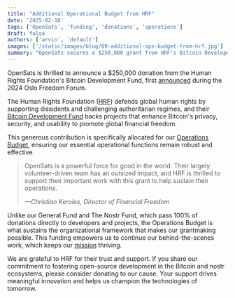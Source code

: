 ```yaml
---
title: "Additional Operational Budget from HRF"
date: '2025-02-18'
tags: ['OpenSats', 'funding', 'donations', 'operations']
draft: false
authors: ['arvin', 'default']
images: ['/static/images/blog/69-additional-ops-budget-from-hrf.jpg']
summary: "OpenSats secures a $250,000 grant from HRF's Bitcoin Development Fund for our Operations Budget."
---
```


OpenSats is thrilled to announce a $250,000 donation from the Human Rights
Foundation's Bitcoin Development Fund, first
[announced](https://hrf.org/latest/hrf-bitcoin-development-fund-grants-one-billion-satoshis-to-13-projects-worldwide/)
during the 2024 Oslo Freedom Forum.

The Human Rights Foundation ([HRF](https://hrf.org/)) defends global human
rights by supporting dissidents and challenging authoritarian regimes, and their
[Bitcoin Development
Fund](https://hrf.org/program/financial-freedom/bitcoin-development-fund/) backs
projects that enhance Bitcoin's privacy, security, and usability to promote
global financial freedom.

This generous contribution is specifically allocated for our [Operations
Budget](/funds/ops), ensuring our essential operational functions remain robust
and effective.

> OpenSats is a powerful force for good in the world. Their largely
> volunteer-driven team has an outsized impact, and HRF is thrilled to support
> their important work with this grant to help sustain their operations.
>
><cite>—Christian Keroles, Director of Financial Freedom</cite>

Unlike our General Fund and The Nostr Fund, which pass 100% of donations
directly to developers and projects, the Operations Budget is what sustains the
organizational framework that makes our grantmaking possible. This funding
empowers us to continue our behind-the-scenes work, which keeps our
[mission](/mission) thriving.

We are grateful to HRF for their trust and support. If you share our commitment
to fostering open-source development in the Bitcoin and nostr ecosystems, please
consider donating to our cause. Your support drives
meaningful innovation and helps us champion the technologies of tomorrow.

<center>
<DonateToOperationsButton/>
</center>
